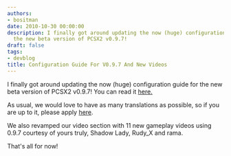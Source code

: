 ```yaml
---
authors:
- bositman
date: 2010-10-30 00:00:00
description: I finally got around updating the now (huge) configuration guide for
  the new beta version of PCSX2 v0.9.7!
draft: false
tags:
- devblog
title: Configuration Guide For V0.9.7 And New Videos
---
```


I finally got around updating the now (huge) configuration guide for the
new beta version of PCSX2 v0.9.7!
You can read it
[here.](http://forums.pcsx2.net/Thread-Official-English-PCSX2-configuration-guide-v0-9-7)

<!-- truncate -->

As usual, we would love to have as many translations as possible, so if
you are up to it, please apply
[here](http://forums.pcsx2.net/Thread-Guide-translation-applications).

We also revamped our video section with 11 new gameplay videos using
0.9.7 courtesy of yours truly, Shadow Lady, Rudy_X and rama.

That's all for now!